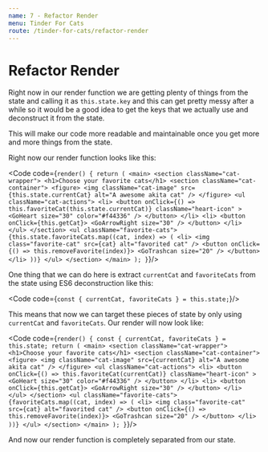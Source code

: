 ```yaml
---
name: 7 - Refactor Render
menu: Tinder For Cats
route: /tinder-for-cats/refactor-render
---
```




# Refactor Render

Right now in our render function we are getting plenty of things from the state and calling it as `this.state.key` and this can get pretty messy after a while so it would be a good idea to get the keys that we actually use and deconstruct it from the state.

This will make our code more readable and maintainable once you get more and more things from the state.

Right now our render function looks like this:

<Code code={`
render() {
  return (
    <main>
      <section className="cat-wrapper">
        <h1>Choose your favorite cats</h1>
        <section className="cat-container">
          <figure>
            <img
              className="cat-image"
              src={this.state.currentCat}
              alt="A awesome akita cat"
            />
          </figure>
          <ul className="cat-actions">
            <li>
              <button
                onClick={() => this.favoriteCat(this.state.currentCat)}
                className="heart-icon"
              >
                <GoHeart size="30" color="#f44336" />
              </button>
            </li>
            <li>
              <button onClick={this.getCat}>
                <GoArrowRight size="30" />
              </button>
            </li>
          </ul>
        </section>
        <ul className="favorite-cats">
          {this.state.favoriteCats.map((cat, index) => (
            <li>
              <img class="favorite-cat" src={cat} alt="favorited cat" />
              <button onClick={() => this.removeFavorite(index)}>
                <GoTrashcan size="20" />
              </button>
            </li>
          ))}
        </ul>
      </section>
    </main>
  );
}
`}/>

One thing that we can do here is extract `currentCat` and `favoriteCats` from the state using ES6 deconstruction like this:

<Code code={`
const { currentCat, favoriteCats } = this.state;
`}/>

This means that now we can target these pieces of state by only using `currentCat` and `favoriteCats`. Our render will now look like:

<Code code={`
render() {
  const { currentCat, favoriteCats } = this.state;
  return (
    <main>
      <section className="cat-wrapper">
        <h1>Choose your favorite cats</h1>
        <section className="cat-container">
          <figure>
            <img
              className="cat-image"
              src={currentCat}
              alt="A awesome akita cat"
            />
          </figure>
          <ul className="cat-actions">
            <li>
              <button
                onClick={() => this.favoriteCat(currentCat)}
                className="heart-icon"
              >
                <GoHeart size="30" color="#f44336" />
              </button>
            </li>
            <li>
              <button onClick={this.getCat}>
                <GoArrowRight size="30" />
              </button>
            </li>
          </ul>
        </section>
        <ul className="favorite-cats">
          {favoriteCats.map((cat, index) => (
            <li>
              <img class="favorite-cat" src={cat} alt="favorited cat" />
              <button onClick={() => this.removeFavorite(index)}>
                <GoTrashcan size="20" />
              </button>
            </li>
          ))}
        </ul>
      </section>
    </main>
  );
}
`}/>

And now our render function is completely separated from our state.
